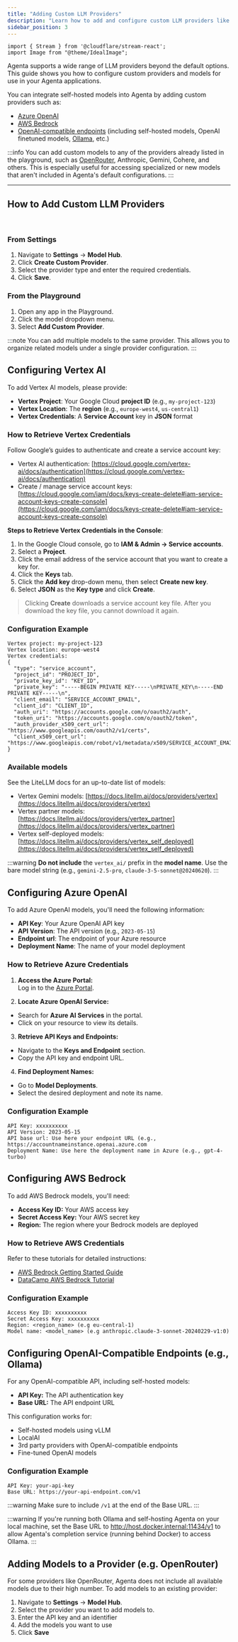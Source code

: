 ```yaml
---
title: "Adding Custom LLM Providers"
description: "Learn how to add and configure custom LLM providers like Azure OpenAI, AWS Bedrock, Ollama, and others to use your own models in Agenta's playground and applications."
sidebar_position: 3
---
```



```mdx-code-block
import { Stream } from '@cloudflare/stream-react';
import Image from "@theme/IdealImage";
```

Agenta supports a wide range of LLM providers beyond the default options. This guide shows you how to configure custom providers and models for use in your Agenta applications.

You can integrate self-hosted models into Agenta by adding custom providers such as:

- [Azure OpenAI](#configuring-azure-openai)
- [AWS Bedrock](#configuring-aws-bedrock)
- [OpenAI-compatible endpoints](#configuring-openai-compatible-endpoints-eg-ollama) (including self-hosted models, OpenAI finetuned models, [Ollama](#configuring-openai-compatible-endpoints-eg-ollama), etc.)


:::info
You can add custom models to any of the providers already listed in the playground, such as [OpenRouter](#adding-models-to-a-provider-eg-openrouter), Anthropic, Gemini, Cohere, and others. This is especially useful for accessing specialized or new models that aren't included in Agenta's default configurations.
:::

---

## How to Add Custom LLM Providers

<Stream controls src="acabccbcc814dc051a54bf2c97ff097c" height="400px" />
<br />

### From Settings

1. Navigate to **Settings** → **Model Hub**.  
2. Click **Create Custom Provider**.  
3. Select the provider type and enter the required credentials.  
4. Click **Save**.  


### From the Playground

1. Open any app in the Playground.  
2. Click the model dropdown menu.  
3. Select **Add Custom Provider**.  

:::note
You can add multiple models to the same provider. This allows you to organize related models under a single provider configuration.
:::

## Configuring Vertex AI

To add Vertex AI models, please provide:

- **Vertex Project**: Your Google Cloud **project ID** (e.g., `my-project-123`)
- **Vertex Location**: The **region** (e.g., `europe-west4`, `us-central1`)
- **Vertex Credentials**: A **Service Account** key in **JSON** format

### How to Retrieve Vertex Credentials

Follow Google’s guides to authenticate and create a service account key:

- Vertex AI authentication: [https://cloud.google.com/vertex-ai/docs/authentication](https://cloud.google.com/vertex-ai/docs/authentication)  
- Create / manage service account keys: [https://cloud.google.com/iam/docs/keys-create-delete#iam-service-account-keys-create-console](https://cloud.google.com/iam/docs/keys-create-delete#iam-service-account-keys-create-console)

**Steps to Retrieve Vertex Credentials in the Console**:

1. In the Google Cloud console, go to **IAM & Admin → Service accounts**.  
2. Select a **Project**.
3. Click the email address of the service account that you want to create a key for.
4. Click the **Keys** tab.
5. Click the **Add key** drop-down menu, then select **Create new key**.
6. Select **JSON** as the **Key type** and click **Create**.

> Clicking **Create** downloads a service account key file. After you download the key file, you cannot download it again.

### Configuration Example

```plaintext
Vertex project: my-project-123
Vertex location: europe-west4
Vertex credentials:
{
  "type": "service_account",
  "project_id": "PROJECT_ID",
  "private_key_id": "KEY_ID",
  "private_key": "-----BEGIN PRIVATE KEY-----\nPRIVATE_KEY\n-----END PRIVATE KEY-----\n",
  "client_email": "SERVICE_ACCOUNT_EMAIL",
  "client_id": "CLIENT_ID",
  "auth_uri": "https://accounts.google.com/o/oauth2/auth",
  "token_uri": "https://accounts.google.com/o/oauth2/token",
  "auth_provider_x509_cert_url": "https://www.googleapis.com/oauth2/v1/certs",
  "client_x509_cert_url": "https://www.googleapis.com/robot/v1/metadata/x509/SERVICE_ACCOUNT_EMAIL"
}
```

### Available models

See the LiteLLM docs for an up-to-date list of models:

- Vertex Gemini models: [https://docs.litellm.ai/docs/providers/vertex](https://docs.litellm.ai/docs/providers/vertex)  
- Vertex partner models: [https://docs.litellm.ai/docs/providers/vertex_partner](https://docs.litellm.ai/docs/providers/vertex_partner)  
- Vertex self-deployed models: [https://docs.litellm.ai/docs/providers/vertex_self_deployed](https://docs.litellm.ai/docs/providers/vertex_self_deployed)

:::warning
**Do not include** the `vertex_ai/` prefix in the **model name**. Use the bare model string (e.g., `gemini-2.5-pro`, `claude-3-5-sonnet@20240620`).
:::

## Configuring Azure OpenAI

To add Azure OpenAI models, you'll need the following information:

- **API Key**: Your Azure OpenAI API key  
- **API Version**: The API version (e.g., `2023-05-15`)  
- **Endpoint url**: The endpoint of your Azure resource  
- **Deployment Name**: The name of your model deployment  

### How to Retrieve Azure Credentials

1. **Access the Azure Portal:**  
  Log in to the [Azure Portal](https://portal.azure.com).  

2. **Locate Azure OpenAI Service:**  
  - Search for **Azure AI Services** in the portal.  
  - Click on your resource to view its details.  

3. **Retrieve API Keys and Endpoints:**  
  - Navigate to the **Keys and Endpoint** section.  
  - Copy the API key and endpoint URL.  

4. **Find Deployment Names:**  
  - Go to **Model Deployments**.  
  - Select the desired deployment and note its name.  

### Configuration Example

```plaintext
API Key: xxxxxxxxxx
API Version: 2023-05-15
API base url: Use here your endpoint URL (e.g., https://accountnameinstance.openai.azure.com
Deployment Name: Use here the deployment name in Azure (e.g., gpt-4-turbo)
```

## Configuring AWS Bedrock

To add AWS Bedrock models, you'll need:

- **Access Key ID:** Your AWS access key
- **Secret Access Key:** Your AWS secret key
- **Region:** The region where your Bedrock models are deployed

### How to Retrieve AWS Credentials

Refer to these tutorials for detailed instructions:
  - [AWS Bedrock Getting Started Guide](https://docs.aws.amazon.com/bedrock/latest/userguide/getting-started.html)
  - [DataCamp AWS Bedrock Tutorial](https://www.datacamp.com/tutorial/aws-bedrock)


### Configuration Example

```plaintext
Access Key ID: xxxxxxxxxx
Secret Access Key: xxxxxxxxxx
Region: <region_name> (e.g eu-central-1)
Model name: <model_name> (e.g anthropic.claude-3-sonnet-20240229-v1:0)
```


## Configuring OpenAI-Compatible Endpoints (e.g., Ollama)

For any OpenAI-compatible API, including self-hosted models:

- **API Key:** The API authentication key
- **Base URL:** The API endpoint URL

This configuration works for:
- Self-hosted models using vLLM
- LocalAI
- 3rd party providers with OpenAI-compatible endpoints
- Fine-tuned OpenAI models

### Configuration Example

```
API Key: your-api-key
Base URL: https://your-api-endpoint.com/v1
```

:::warning
Make sure to include `/v1` at the end of the Base URL.
:::

:::warning
If you're running both Ollama and self-hosting Agenta on your local machine, set the Base URL to http://host.docker.internal:11434/v1 to allow Agenta's completion service (running behind Docker) to access Ollama.
:::

## Adding Models to a Provider (e.g. OpenRouter)

For some providers like OpenRouter, Agenta does not include all available models due to their high number. To add models to an existing provider:

1. Navigate to **Settings** → **Model Hub**.  
2. Select the provider you want to add models to.
3. Enter the API key and an identifier
4. Add the models you want to use 
5. Click **Save**  
